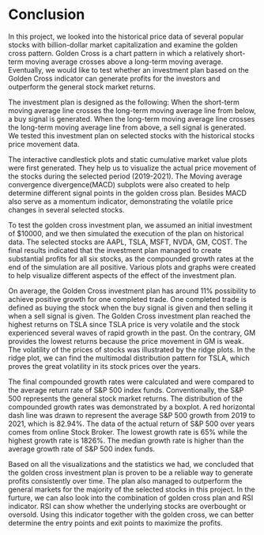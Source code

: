 # Conclusion

In this project, we looked into the historical price data of several popular stocks with billion-dollar market capitalization and examine the golden cross pattern. Golden Cross is a chart pattern in which a relatively short-term moving average crosses above a long-term moving average. Eventually, we would like to test whether an investment plan based on the Golden Cross indicator can generate profits for the investors and outperform the general stock market returns. 

The investment plan is designed as the following: When the short-term moving average line crosses the long-term moving average line from below, a buy signal is generated. When the long-term moving average line crosses the long-term moving average line from above, a sell signal is generated. We tested this investment plan on selected stocks with the historical stocks price movement data. 

The interactive candlestick plots and static cumulative market value plots were first generated. They help us to visualize the actual price movement of the stocks during the selected period (2019-2021). The Moving average convergence divergence(MACD) subplots were also created to help determine different signal points in the golden cross plan. Besides MACD also serve as a momentum indicator, demonstrating the volatile price changes in several selected stocks.

To test the golden cross investment plan, we assumed an initial investment of $10000, and we then simulated the execution of the plan on historical data. The selected stocks are AAPL, TSLA, MSFT, NVDA, GM, COST. The final results indicated that the investment plan managed to create substantial profits for all six stocks, as the compounded growth rates at the end of the simulation are all positive. Various plots and graphs were created to help visualize different aspects of the effect of the investment plan. 

On average, the Golden Cross investment plan has around 11% possibility to achieve positive growth for one completed trade. One completed trade is defined as buying the stock when the buy signal is given and then selling it when a sell signal is given. The Golden Cross investment plan reached the highest returns on TSLA since TSLA price is very volatile and the stock experienced several waves of rapid growth in the past. On the contrary, GM provides the lowest returns because the price movement in GM is weak. The volatility of the prices of stocks was illustrated by the ridge plots. In the ridge plot, we can find the multimodal distribution pattern for TSLA, which proves the great volatility in its stock prices over the years. 

The final compounded growth rates were calculated and were compared to the average return rate of S&P 500 index funds. Conventionally, the S&P 500 represents the general stock market returns. The distribution of the compounded growth rates was demonstrated by a boxplot. A red horizontal dash line was drawn to represent the average S&P 500 growth from 2019 to 2021, which is 82.94%. The data of the actual return of S&P 500 over years comes from online Stock Broker. The lowest growth rate is 65% while the highest growth rate is 1826%. The median growth rate is higher than the average growth rate of S&P 500 index funds. 

Based on all the visualizations and the statistics we had, we concluded that the golden cross investment plan is proven to be a reliable way to generate profits consistently over time. The plan also managed to outperform the general markets for the majority of the selected stocks in this project. In the furture, we can also look into the combination of golden cross plan and RSI indicator. RSI can show whether the underlying stocks are overbought or oversold. Using this indicator together with the golden cross, we can better determine the entry points and exit points to maximize the profits. 
